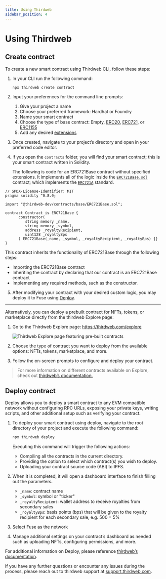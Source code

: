 ```yaml
---
title: Using Thirdweb
sidebar_position: 4
---
```


# Using Thirdweb

## Create contract

To create a new smart contract using Thirdweb CLI, follow these steps:

1. In your CLI run the following command:

   ```
   npx thirdweb create contract
   ```

2. Input your preferences for the command line prompts:
   1. Give your project a name
   2. Choose your preferred framework: Hardhat or Foundry
   3. Name your smart contract
   4. Choose the type of base contract: Empty, [ERC20](https://portal.thirdweb.com/solidity/base-contracts/erc20base), [ERC721](https://portal.thirdweb.com/solidity/base-contracts/erc721base), or [ERC1155](https://portal.thirdweb.com/solidity/base-contracts/erc1155base)
   5. Add any desired [extensions](https://portal.thirdweb.com/solidity/extensions)
3. Once created, navigate to your project’s directory and open in your preferred code editor.
4. If you open the `contracts` folder, you will find your smart contract; this is your smart contract written in Solidity.

   The following is code for an ERC721Base contract without specified extensions. It implements all of the logic inside the [`ERC721Base.sol`](https://github.com/thirdweb-dev/contracts/blob/main/contracts/base/ERC721Base.sol) contract; which implements the [`ERC721A`](https://github.com/thirdweb-dev/contracts/blob/main/contracts/eip/ERC721A.sol) standard.

```solidity
// SPDX-License-Identifier: MIT
pragma solidity ^0.8.0;

import "@thirdweb-dev/contracts/base/ERC721Base.sol";

contract Contract is ERC721Base {
      constructor(
         string memory _name,
         string memory _symbol,
         address _royaltyRecipient,
         uint128 _royaltyBps
      ) ERC721Base(_name, _symbol, _royaltyRecipient, _royaltyBps) {}
}
```

This contract inherits the functionality of ERC721Base through the following steps:

- Importing the ERC721Base contract
- Inheriting the contract by declaring that our contract is an ERC721Base contract
- Implementing any required methods, such as the constructor.

5. After modifying your contract with your desired custom logic, you may deploy it to Fuse using [Deploy](https://portal.thirdweb.com/deploy).

---

Alternatively, you can deploy a prebuilt contract for NFTs, tokens, or marketplace directly from the thirdweb Explore page:

1. Go to the Thirdweb Explore page: https://thirdweb.com/explore

   ![Thirdweb Explore page featuring pre-built contracts](/img/thirdweb-explore.png)

2. Choose the type of contract you want to deploy from the available options: NFTs, tokens, marketplace, and more.
3. Follow the on-screen prompts to configure and deploy your contract.

> For more information on different contracts available on Explore, check out [thirdweb’s documentation.](https://portal.thirdweb.com/pre-built-contracts)

## Deploy contract

Deploy allows you to deploy a smart contract to any EVM compatible network without configuring RPC URLs, exposing your private keys, writing scripts, and other additional setup such as verifying your contract.

1. To deploy your smart contract using deploy, navigate to the root directory of your project and execute the following command:

   ```bash
   npx thirdweb deploy
   ```

   Executing this command will trigger the following actions:

   - Compiling all the contracts in the current directory.
   - Providing the option to select which contract(s) you wish to deploy.
   - Uploading your contract source code (ABI) to IPFS.

2. When it is completed, it will open a dashboard interface to finish filling out the parameters.
   - `_name`: contract name
   - `_symbol`: symbol or "ticker"
   - `_royaltyRecipient`: wallet address to receive royalties from secondary sales
   - `_royaltyBps`: basis points (bps) that will be given to the royalty recipient for each secondary sale, e.g. 500 = 5%
3. Select Fuse as the network
4. Manage additional settings on your contract’s dashboard as needed such as uploading NFTs, configuring permissions, and more.

For additional information on Deploy, please reference [thirdweb’s documentation](https://portal.thirdweb.com/deploy).

If you have any further questions or encounter any issues during the process, please reach out to thirdweb support at [support.thirdweb.com](http://support.thirdweb.com/).
